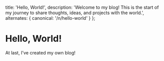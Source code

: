 
  title: 'Hello, World!',
  description:
    'Welcome to my blog! This is the start of my journey to share thoughts, ideas, and projects with the world.',
  alternates: {
    canonical: '/n/hello-world'
  }
};

# Hello, World!

<AnimatedName />

At last, I’ve created my own blog!
